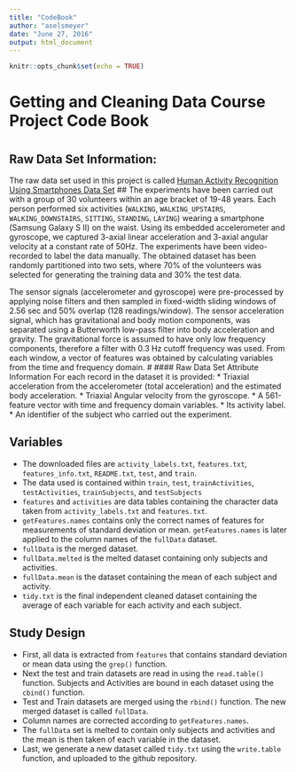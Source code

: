 ```yaml
---
title: "CodeBook"
author: "aselsmeyer"
date: "June 27, 2016"
output: html_document
---
```


```r
knitr::opts_chunk$set(echo = TRUE)
```

# 
# Getting and Cleaning Data Course Project Code Book
#
## Raw Data Set Information:
The raw data set used in this project is called [Human Activity Recognition Using Smartphones Data Set](https://d396qusza40orc.cloudfront.net/getdata%2Fprojectfiles%2FUCI%20HAR%20Dataset.zip)
##
The experiments have been carried out with a group of 30 volunteers within an age bracket of 19-48 years. Each person performed six activities (`WALKING`, `WALKING_UPSTAIRS`, `WALKING_DOWNSTAIRS`, `SITTING`, `STANDING`, `LAYING`) wearing a smartphone (Samsung Galaxy S II) on the waist. Using its embedded accelerometer and gyroscope, we captured 3-axial linear acceleration and 3-axial angular velocity at a constant rate of 50Hz. The experiments have been video-recorded to label the data manually. The obtained dataset has been randomly partitioned into two sets, where 70% of the volunteers was selected for generating the training data and 30% the test data. 

The sensor signals (accelerometer and gyroscope) were pre-processed by applying noise filters and then sampled in fixed-width sliding windows of 2.56 sec and 50% overlap (128 readings/window). The sensor acceleration signal, which has gravitational and body motion components, was separated using a Butterworth low-pass filter into body acceleration and gravity. The gravitational force is assumed to have only low frequency components, therefore a filter with 0.3 Hz cutoff frequency was used. From each window, a vector of features was obtained by calculating variables from the time and frequency domain.
#
#### Raw Data Set Attribute Information
For each record in the dataset it is provided: 
* Triaxial acceleration from the accelerometer (total acceleration) and the estimated body acceleration. 
* Triaxial Angular velocity from the gyroscope. 
* A 561-feature vector with time and frequency domain variables. 
* Its activity label. 
* An identifier of the subject who carried out the experiment.

## Variables
* The downloaded files are `activity_labels.txt`, `features.txt`, `features_info.txt`, `README.txt`, `test`, and `train`.
* The data used is contained within `train`, `test`, `trainActivities`, `testActivities`, `trainSubjects`, and `testSubjects`
* `features` and `activities` are data tables containing the character data taken from `activity_labels.txt` and `features.txt`.
* `getFeatures.names` contains only the correct names of features for measurements of standard deviation or mean. `getFeatures.names` is later applied to the column names of the `fullData` dataset.
* `fullData` is the merged dataset.
* `fullData.melted` is the melted dataset containing only subjects and activities.
* `fullData.mean` is the dataset containing the mean of each subject and activity.
* `tidy.txt` is the final independent cleaned dataset containing the average of each variable for each activity and each subject.


## Study Design
* First, all data is extracted from `features` that contains standard deviation or mean data using the `grep()` function.
* Next the test and train datasets are read in using the `read.table()` function. Subjects and Activities are bound in each dataset using the `cbind()` function.
* Test and Train datasets are merged using the `rbind()` function. The new merged dataset is called `fullData`.
* Column names are corrected according to `getFeatures.names`.
* The `fullData` set is melted to contain only subjects and activities and the mean is then taken of each variable in the dataset.
* Last, we generate a new dataset called `tidy.txt` using the `write.table` function, and uploaded to the github repository.
